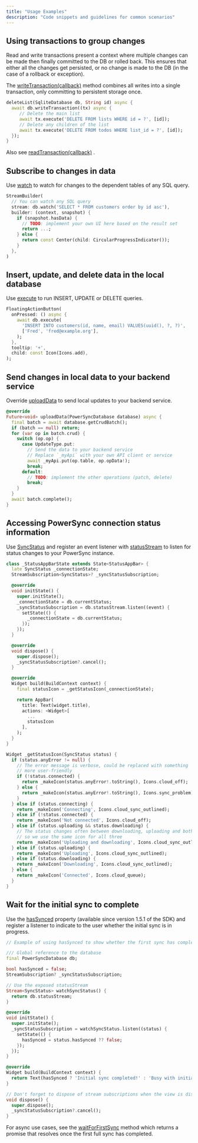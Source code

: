 ```yaml
---
title: "Usage Examples"
description: "Code snippets and guidelines for common scenarios"
---
```


## Using transactions to group changes

Read and write transactions present a context where multiple changes can be made then finally committed to the DB or rolled back. This ensures that either all the changes get persisted, or no change is made to the DB (in the case of a rollback or exception).

The [writeTransaction(callback)](https://pub.dev/documentation/powersync/latest/sqlite_async/SqliteQueries/writeTransaction.html) method combines all writes into a single transaction, only committing to persistent storage once.

```dart
deleteList(SqliteDatabase db, String id) async {
  await db.writeTransaction((tx) async {
     // Delete the main list
     await tx.execute('DELETE FROM lists WHERE id = ?', [id]);
     // Delete any children of the list
     await tx.execute('DELETE FROM todos WHERE list_id = ?', [id]);
  });
}
```

Also see [readTransaction(callback)](https://pub.dev/documentation/powersync/latest/sqlite_async/SqliteQueries/readTransaction.html) .

## Subscribe to changes in data

Use [watch](https://pub.dev/documentation/powersync/latest/sqlite_async/SqliteQueries/watch.html) to watch for changes to the dependent tables of any SQL query.

```dart
StreamBuilder(
  // You can watch any SQL query
  stream: db.watch('SELECT * FROM customers order by id asc'),
  builder: (context, snapshot) {
    if (snapshot.hasData) {
      // TODO: implement your own UI here based on the result set
      return ...;
    } else {
      return const Center(child: CircularProgressIndicator());
    }
  },
)
```

## Insert, update, and delete data in the local database

Use [execute](https://pub.dev/documentation/powersync/latest/powersync/PowerSyncDatabase/execute.html) to run INSERT, UPDATE or DELETE queries.

```dart
FloatingActionButton(
  onPressed: () async {
    await db.execute(
      'INSERT INTO customers(id, name, email) VALUES(uuid(), ?, ?)',
      ['Fred', 'fred@example.org'],
    );
  },
  tooltip: '+',
  child: const Icon(Icons.add),
);
```

## Send changes in local data to your backend service

Override [uploadData](https://pub.dev/documentation/powersync/latest/powersync/PowerSyncBackendConnector/uploadData.html) to send local updates to your backend service.

```dart
@override
Future<void> uploadData(PowerSyncDatabase database) async {
  final batch = await database.getCrudBatch();
  if (batch == null) return;
  for (var op in batch.crud) {
    switch (op.op) {
      case UpdateType.put:
        // Send the data to your backend service
        // Replace `_myApi` with your own API client or service
        await _myApi.put(op.table, op.opData!);
        break;
      default:
        // TODO: implement the other operations (patch, delete)
        break;
    }
  }
  await batch.complete();
}
```

## Accessing PowerSync connection status information

Use [SyncStatus](https://pub.dev/documentation/powersync/latest/powersync/SyncStatus-class.html) and register an event listener with [statusStream](https://pub.dev/documentation/powersync/latest/powersync/PowerSyncDatabase/statusStream.html) to listen for status changes to your PowerSync instance.


```dart
class _StatusAppBarState extends State<StatusAppBar> {
  late SyncStatus _connectionState;
  StreamSubscription<SyncStatus>? _syncStatusSubscription;

  @override
  void initState() {
    super.initState();
    _connectionState = db.currentStatus;
    _syncStatusSubscription = db.statusStream.listen((event) {
      setState(() {
        _connectionState = db.currentStatus;
      });
    });
  }

  @override
  void dispose() {
    super.dispose();
    _syncStatusSubscription?.cancel();
  }

  @override
  Widget build(BuildContext context) {
    final statusIcon = _getStatusIcon(_connectionState);

    return AppBar(
      title: Text(widget.title),
      actions: <Widget>[
        ...
        statusIcon
      ],
    );
  }
}

Widget _getStatusIcon(SyncStatus status) {
  if (status.anyError != null) {
    // The error message is verbose, could be replaced with something
    // more user-friendly
    if (!status.connected) {
      return _makeIcon(status.anyError!.toString(), Icons.cloud_off);
    } else {
      return _makeIcon(status.anyError!.toString(), Icons.sync_problem);
    }
  } else if (status.connecting) {
    return _makeIcon('Connecting', Icons.cloud_sync_outlined);
  } else if (!status.connected) {
    return _makeIcon('Not connected', Icons.cloud_off);
  } else if (status.uploading && status.downloading) {
    // The status changes often between downloading, uploading and both,
    // so we use the same icon for all three
    return _makeIcon('Uploading and downloading', Icons.cloud_sync_outlined);
  } else if (status.uploading) {
    return _makeIcon('Uploading', Icons.cloud_sync_outlined);
  } else if (status.downloading) {
    return _makeIcon('Downloading', Icons.cloud_sync_outlined);
  } else {
    return _makeIcon('Connected', Icons.cloud_queue);
  }
}
```

## Wait for the initial sync to complete

Use the [hasSynced](https://pub.dev/documentation/powersync/latest/powersync/SyncStatus/hasSynced.html) property (available since version 1.5.1 of the SDK) and register a listener to indicate to the user whether the initial sync is in progress.

```dart
// Example of using hasSynced to show whether the first sync has completed

/// Global reference to the database
final PowerSyncDatabase db;

bool hasSynced = false;
StreamSubscription? _syncStatusSubscription;

// Use the exposed statusStream
Stream<SyncStatus> watchSyncStatus() {
  return db.statusStream;
}

@override
void initState() {
  super.initState();
  _syncStatusSubscription = watchSyncStatus.listen((status) {
    setState(() {
      hasSynced = status.hasSynced ?? false;
    });
  });
}

@override
Widget build(BuildContext context) {
  return Text(hasSynced ? 'Initial sync completed!' : 'Busy with initial sync...');
}

// Don't forget to dispose of stream subscriptions when the view is disposed
void dispose() {
  super.dispose();
  _syncStatusSubscription?.cancel();
}
```

For async use cases, see the [waitForFirstSync](https://pub.dev/documentation/powersync/latest/powersync/PowerSyncDatabase/waitForFirstSync.html) method which returns a promise that resolves once the first full sync has completed.
